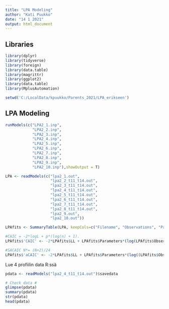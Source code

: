 ```yaml
---
title: "LPA Modeling"
author: "Kati Puukko"
date: "14 1 2021"
output: html_document
---
```


## Libraries

```r

library(dplyr) 
library(tidyverse)
library(foreign)
library(data.table)
library(magrittr)
library(ggplot2)
library(data.table)
library(MplusAutomation)

setwd('C:/LocalData/kpuukko/Parents_2021/LPA_erikseen')

```

## LPA Modeling

```r

runModels(c("LPA2_1.inp",
            "LPA2_2.inp",
            "LPA2_3.inp",
            "LPA2_4.inp", 
            "LPA2_5.inp",
            "LPA2_6.inp",
            "LPA2_7.inp",
            "LPA2_8.inp",
            "LPA2_9.inp",
            "LPA2_10.inp"),showOutput = T)

LPA <- readModels(c("lpa2_1.out",
                    "lpa2_2_t11_t14.out",
                    "lpa2_3_t11_t14.out",
                    "lpa2_4_t11_t14.out", 
                    "lpa2_5_t11_t14.out",
                    "lpa2_6_t11_t14.out",
                    "lpa2_7_t11_t14.out",
                    "lpa2_8_t11_t14.out",
                    "lpa2_9.out",
                    "lpa2_10.out"))

LPAfits <- SummaryTable(LPA, keepCols=c("Filename", "Observations", "Parameters", "LL", "LLCorrectionFactor", "BIC", "aBIC", "AIC", "Entropy", "T11_VLMR_PValue", "BLRT_PValue"), sortBy = "Parameters")

#CAIC = -2*logL + p*(log(n) + 1).
LPAfits$'CAIC' <- -2*LPAfits$LL + LPAfits$Parameters*(log(LPAfits$Observations)+1)

#SACAIC N*= (N+2)/24
LPAfits$'aCAIC' <- -2*LPAfits$LL + LPAfits$Parameters*(log((LPAfits$Observations)/24)+1)

```
Lue 4 profiilin data R:ssä


```r

pdata <- readModels("lpa2_4_t11_t14.out")$savedata

# Check data #
glimpse(pdata)
summary(pdata)
str(pdata)
head(pdata)

```


